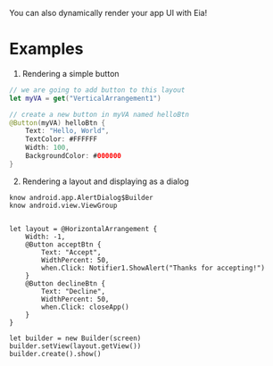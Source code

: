 You can also dynamically render your app UI with Eia!

# Examples

1. Rendering a simple button

```swift copy
// we are going to add button to this layout
let myVA = get("VerticalArrangement1")

// create a new button in myVA named helloBtn
@Button(myVA) helloBtn {
    Text: "Hello, World",
    TextColor: #FFFFFF
    Width: 100,
    BackgroundColor: #000000
}
```

2. Rendering a layout and displaying as a dialog

```
know android.app.AlertDialog$Builder
know android.view.ViewGroup


let layout = @HorizontalArrangement {
    Width: -1,
    @Button acceptBtn {
        Text: "Accept",
        WidthPercent: 50,
        when.Click: Notifier1.ShowAlert("Thanks for accepting!")
    }
    @Button declineBtn {
        Text: "Decline",
        WidthPercent: 50,
        when.Click: closeApp()
    }
}

let builder = new Builder(screen)
builder.setView(layout.getView())
builder.create().show()
```